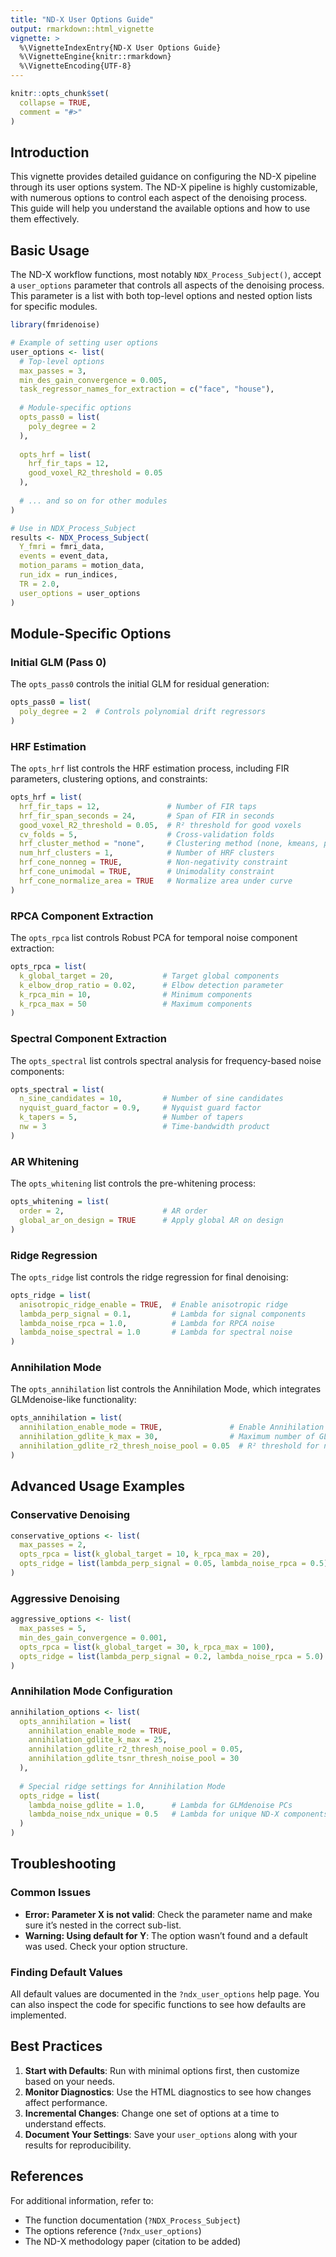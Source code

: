 ```yaml
---
title: "ND-X User Options Guide"
output: rmarkdown::html_vignette
vignette: >
  %\VignetteIndexEntry{ND-X User Options Guide}
  %\VignetteEngine{knitr::rmarkdown}
  %\VignetteEncoding{UTF-8}
---
```


```r
knitr::opts_chunk$set(
  collapse = TRUE,
  comment = "#>"
)
```

## Introduction

This vignette provides detailed guidance on configuring the ND-X pipeline through its user options system. The ND-X pipeline is highly customizable, with numerous options to control each aspect of the denoising process. This guide will help you understand the available options and how to use them effectively.

## Basic Usage

The ND-X workflow functions, most notably `NDX_Process_Subject()`, accept a `user_options` parameter that controls all aspects of the denoising process. This parameter is a list with both top-level options and nested option lists for specific modules.

```r
library(fmridenoise)

# Example of setting user options
user_options <- list(
  # Top-level options
  max_passes = 3,
  min_des_gain_convergence = 0.005,
  task_regressor_names_for_extraction = c("face", "house"),
  
  # Module-specific options
  opts_pass0 = list(
    poly_degree = 2
  ),
  
  opts_hrf = list(
    hrf_fir_taps = 12,
    good_voxel_R2_threshold = 0.05
  ),
  
  # ... and so on for other modules
)

# Use in NDX_Process_Subject
results <- NDX_Process_Subject(
  Y_fmri = fmri_data,
  events = event_data,
  motion_params = motion_data,
  run_idx = run_indices,
  TR = 2.0,
  user_options = user_options
)
```

## Module-Specific Options

### Initial GLM (Pass 0)

The `opts_pass0` controls the initial GLM for residual generation:

```r
opts_pass0 = list(
  poly_degree = 2  # Controls polynomial drift regressors
)
```

### HRF Estimation

The `opts_hrf` list controls the HRF estimation process, including FIR parameters, clustering options, and constraints:

```r
opts_hrf = list(
  hrf_fir_taps = 12,               # Number of FIR taps
  hrf_fir_span_seconds = 24,       # Span of FIR in seconds
  good_voxel_R2_threshold = 0.05,  # R² threshold for good voxels
  cv_folds = 5,                    # Cross-validation folds
  hrf_cluster_method = "none",     # Clustering method (none, kmeans, pam)
  num_hrf_clusters = 1,            # Number of HRF clusters
  hrf_cone_nonneg = TRUE,          # Non-negativity constraint
  hrf_cone_unimodal = TRUE,        # Unimodality constraint
  hrf_cone_normalize_area = TRUE   # Normalize area under curve
)
```

### RPCA Component Extraction

The `opts_rpca` list controls Robust PCA for temporal noise component extraction:

```r
opts_rpca = list(
  k_global_target = 20,           # Target global components 
  k_elbow_drop_ratio = 0.02,      # Elbow detection parameter
  k_rpca_min = 10,                # Minimum components
  k_rpca_max = 50                 # Maximum components
)
```

### Spectral Component Extraction

The `opts_spectral` list controls spectral analysis for frequency-based noise components:

```r
opts_spectral = list(
  n_sine_candidates = 10,         # Number of sine candidates
  nyquist_guard_factor = 0.9,     # Nyquist guard factor 
  k_tapers = 5,                   # Number of tapers
  nw = 3                          # Time-bandwidth product
)
```

### AR Whitening

The `opts_whitening` list controls the pre-whitening process:

```r
opts_whitening = list(
  order = 2,                      # AR order
  global_ar_on_design = TRUE      # Apply global AR on design
)
```

### Ridge Regression

The `opts_ridge` list controls the ridge regression for final denoising:

```r
opts_ridge = list(
  anisotropic_ridge_enable = TRUE,  # Enable anisotropic ridge
  lambda_perp_signal = 0.1,         # Lambda for signal components
  lambda_noise_rpca = 1.0,          # Lambda for RPCA noise
  lambda_noise_spectral = 1.0       # Lambda for spectral noise
)
```

### Annihilation Mode

The `opts_annihilation` list controls the Annihilation Mode, which integrates GLMdenoise-like functionality:

```r
opts_annihilation = list(
  annihilation_enable_mode = TRUE,               # Enable Annihilation Mode
  annihilation_gdlite_k_max = 30,                # Maximum number of GLMdenoise PCs
  annihilation_gdlite_r2_thresh_noise_pool = 0.05  # R² threshold for noise pool
)
```

## Advanced Usage Examples

### Conservative Denoising

```r
conservative_options <- list(
  max_passes = 2,
  opts_rpca = list(k_global_target = 10, k_rpca_max = 20),
  opts_ridge = list(lambda_perp_signal = 0.05, lambda_noise_rpca = 0.5)
)
```

### Aggressive Denoising

```r
aggressive_options <- list(
  max_passes = 5,
  min_des_gain_convergence = 0.001,
  opts_rpca = list(k_global_target = 30, k_rpca_max = 100),
  opts_ridge = list(lambda_perp_signal = 0.2, lambda_noise_rpca = 5.0)
)
```

### Annihilation Mode Configuration

```r
annihilation_options <- list(
  opts_annihilation = list(
    annihilation_enable_mode = TRUE,
    annihilation_gdlite_k_max = 25,
    annihilation_gdlite_r2_thresh_noise_pool = 0.05,
    annihilation_gdlite_tsnr_thresh_noise_pool = 30
  ),
  
  # Special ridge settings for Annihilation Mode
  opts_ridge = list(
    lambda_noise_gdlite = 1.0,      # Lambda for GLMdenoise PCs
    lambda_noise_ndx_unique = 0.5   # Lambda for unique ND-X components
  )
)
```

## Troubleshooting

### Common Issues

- **Error: Parameter X is not valid**: Check the parameter name and make sure it's nested in the correct sub-list.
- **Warning: Using default for Y**: The option wasn't found and a default was used. Check your option structure.

### Finding Default Values

All default values are documented in the `?ndx_user_options` help page. You can also inspect the code for specific functions to see how defaults are implemented.

## Best Practices

1. **Start with Defaults**: Run with minimal options first, then customize based on your needs.
2. **Monitor Diagnostics**: Use the HTML diagnostics to see how changes affect performance.
3. **Incremental Changes**: Change one set of options at a time to understand effects.
4. **Document Your Settings**: Save your `user_options` along with your results for reproducibility.

## References

For additional information, refer to:

- The function documentation (`?NDX_Process_Subject`)
- The options reference (`?ndx_user_options`)
- The ND-X methodology paper (citation to be added) 